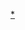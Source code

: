 {{Navbox
| name = 加利福尼亞大學
| title = [[加利福尼亞大學|<span style="color:#F2D13D;">加利福尼亚大学系統</span>]]<br clear="all" />
| titlestyle = background:#0038A8;color:#F2D13D;
| abovestyle = background:#0038A8;color:#F2D13D;
| groupstyle = background:#0038A8;color:#F2D13D;
| belowstyle = background:#0038A8;color:#F2D13D;
| image = 
| bodyclass = hlist

|group1 = 校区
|list1 =
* [[加利福尼亞大學柏克萊分校|-{zh-hant:柏克萊;zh-hans:伯克利}- ]]
* [[加利福尼亞大學戴維斯分校|戴维斯]]
* [[加利福尼亚大学哈斯汀法学院|哈斯汀法學院]]
* [[加利福尼亞大學爾灣分校|-{zh-hant:爾灣;zh-hans:欧文}-]]
* [[加利福尼亚大学洛杉矶分校|洛杉矶]]
* [[美熹德加利福尼亞大學|美熹德]]
* [[加利福尼亞大學河濱分校|河滨]]
* [[聖地牙哥加利福尼亞大學|-{zh-hant:聖地牙哥;zh-hans:圣迭戈}-]]
* [[加利福尼亚大学旧金山分校|旧金山]]
* [[加利福尼亞大學聖巴巴拉分校|圣塔芭芭拉]]
* [[加利福尼亞大學聖塔克魯茲分校|-{zh-hant:聖塔克魯茲;zh-hans:圣克鲁斯}-]]

|group2 = 医院
|list2 =
*{{link-en|戴维斯加州大學醫療中心|UC Davis Medical Center|戴维斯医疗中心}}
*{{link-en|爾灣加州大學醫療中心|UC Irvine Medical Center|尔湾医疗中心}}
*洛杉矶
**{{link-en|洛杉磯加州大學罗隆納·雷根醫療中心|Ronald Reagan UCLA Medical Center|罗纳德·里根医疗中心}}
**[[海港–加州大學洛杉磯分校醫學中心|海港醫學中心]]
**{{link-en|洛杉磯加州大學圣塔莫尼卡醫療中心|UCLA Medical Center, Santa Monica|圣塔莫尼卡医疗中心}}
*{{link-en|聖地牙哥加州大學衛生系統|UC San Diego Health System|圣地牙哥医疗中心}}
*{{link-en|舊金山加州大學醫療中心|UCSF Medical Center|旧金山医疗中心}}

|group3 = 研究机构
|list3 =
*[[劳伦斯伯克利国家实验室|-{zh-hant:勞倫斯柏克萊國家實驗室;zh-hans:劳伦斯伯克利国家实验室}-]]
*[[勞倫斯利佛摩國家實驗室]]（20%）
*[[洛斯阿拉莫斯国家实验室]]（25%）
*[[凱克天文台]]（50%）
*[[利克天文台]]

|group4 = 媒體
|list4 =
*{{le|加州數位圖書館|California Digital Library}}
*{{le|加州大學圖書館|University of California Libraries}}
*[[加州大學出版社]]
*{{le|加州大學電視台|University of California Television}}

|below =
* {{link-en|加州大学董事会|Regents of the University of California|<span style="color:#F2D13D; font-size:.8em;">加州大学的董事会</span>}}
}}<noinclude>

[[Category:加利福尼亞大學|*]]
[[Category:加利福尼亚州高校导航模板|{{PAGENAME}}]]
</noinclude>